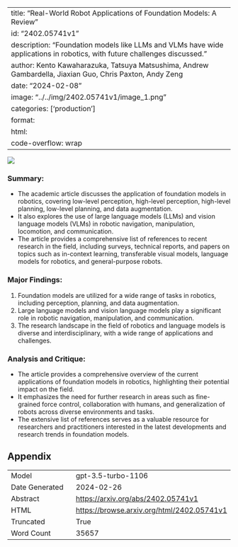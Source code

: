 
---
title: "Real-World Robot Applications of Foundation Models: A Review"
id: "2402.05741v1"
description: "Foundation models like LLMs and VLMs have wide applications in robotics, with future challenges discussed."
author: Kento Kawaharazuka, Tatsuya Matsushima, Andrew Gambardella, Jiaxian Guo, Chris Paxton, Andy Zeng
date: "2024-02-08"
image: "../../img/2402.05741v1/image_1.png"
categories: ['production']
format:
  html:
    code-overflow: wrap
---

![](../../img/2402.05741v1/image_1.png)

### Summary:
- The academic article discusses the application of foundation models in robotics, covering low-level perception, high-level perception, high-level planning, low-level planning, and data augmentation.
- It also explores the use of large language models (LLMs) and vision language models (VLMs) in robotic navigation, manipulation, locomotion, and communication.
- The article provides a comprehensive list of references to recent research in the field, including surveys, technical reports, and papers on topics such as in-context learning, transferable visual models, language models for robotics, and general-purpose robots.

### Major Findings:
1. Foundation models are utilized for a wide range of tasks in robotics, including perception, planning, and data augmentation.
2. Large language models and vision language models play a significant role in robotic navigation, manipulation, and communication.
3. The research landscape in the field of robotics and language models is diverse and interdisciplinary, with a wide range of applications and challenges.

### Analysis and Critique:
- The article provides a comprehensive overview of the current applications of foundation models in robotics, highlighting their potential impact on the field.
- It emphasizes the need for further research in areas such as fine-grained force control, collaboration with humans, and generalization of robots across diverse environments and tasks.
- The extensive list of references serves as a valuable resource for researchers and practitioners interested in the latest developments and research trends in foundation models.

## Appendix

|          |          |
|----------|----------|
| Model     | gpt-3.5-turbo-1106       |
| Date Generated     | 2024-02-26       |
| Abstract | [https://arxiv.org/abs/2402.05741v1](https://arxiv.org/abs/2402.05741v1)        |
| HTML     | [https://browse.arxiv.org/html/2402.05741v1](https://browse.arxiv.org/html/2402.05741v1)       |
| Truncated       | True       |
| Word Count       | 35657       |